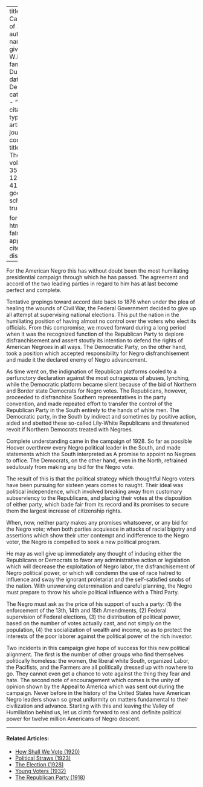 
---
title: 'The Campaign of 1928'
author:
  - name:
      given: W.E.B.
      family: Du Bois
date: Dec. 1928
categories: 
  - ""
citation: 
  type: article-journal
  container-title: The Crisis
  volume: 35
  issue: 12
  page: 418
google-scholar: true

format:
  html:
    toc: false
    appendix-cite-as: display
---



For the American Negro this has without doubt been the most humiliating presidential campaign through which he has passed. The agreement and accord of the two leading parties in regard to him has at last become perfect and complete. 

Tentative gropings toward accord date back to 1876 when under the plea of healing the wounds of Civil War, the Federal Government decided to give up all attempt at supervising national elections. This put the nation in the humiliating position of having almost no control over the voters who elect its officials. From this compromise, we moved forward during a long period when it was the recognized function of the Republican Party to deplore disfranchisement and assert stoutly its intention to defend the rights of American Negroes in all ways. The Democratic Party, on the other hand, took a position which accepted responsibility for Negro disfranchisement and made it the declared enemy of Negro advancement. 

As time went on, the indignation of Republican platforms cooled to a perfunctory declaration against the most outrageous of abuses, lynching, while the Democratic platform became silent because of the bid of Northern and Border state Democrats for Negro votes. The Republicans, however, proceeded to disfranchise Southern representatives in the party convention, and made repeated effort to transfer the control of the Republican Party in the South entirely to the hands of white men. The Democratic party, in the South by indirect and sometimes by positive action, aided and abetted these so-called Lily-White Republicans and threatened revolt if Northern Democrats treated with Negroes. 

Complete understanding came in the campaign of 1928. So far as possible Hoover overthrew every Negro political leader in the South, and made statements which the South interpreted as A promise to appoint no Negroes to office. The Democrats, on the other hand, even in the North, refrained sedulously from making any bid for the Negro vote. 

The result of this is that the political strategy which thoughtful Negro voters have been pursuing for sixteen years comes to naught. Their ideal was political independence, which involved breaking away from customary subserviency to the Republicans, and placing their votes at the disposition of either party, which bade fair from its record and its promises to secure them the largest increase of citizenship rights. 

When, now, neither party makes any promises whatsoever, or any bid for the Negro vote; when both parties acquiesce in attacks of racial bigotry and assertions which show their utter contempt and indifference to the Negro voter, the Negro is compelled to seek a new political program. 

He may as well give up immediately any thought of inducing either the Republicans or Democrats to favor any administrative action or legislation which will decrease the exploitation of Negro labor, the disfranchisement of Negro political power, or which will condemn the use of race hatred to influence and sway the ignorant proletariat and the self-satisfied snobs of the nation. With unswerving determination and careful planning, the Negro must prepare to throw his whole political influence with a Third Party. 

The Negro must ask as the price of his support of such a party: (1) the enforcement of the 13th, 14th and 15th Amendments, (2) Federal supervision of Federal elections, (3) the distribution of political power, based on the number of votes actually cast, and not simply on the population, (4) the socialization of wealth and income, so as to protect the interests of the poor laborer against the political power of the rich investor. 

Two incidents in this campaign give hope of success for this new political alignment. The first is the number of other groups who find themselves politically homeless: the women, the liberal white South, organized Labor, the Pacifists, and the Farmers are all politically dressed up with nowhere to go. They cannot even get a chance to vote against the thing they fear and hate. The second note of encouragement which comes is the unity of opinion shown by the Appeal to America which was sent out during the campaign. Never before in the history of the United States have American Negro leaders shown so great uniformity on matters fundamental to their civilization and advance. Starting with this and leaving the Valley of Humiliation behind us, let us climb forward to real and definite political power for twelve million Americans of Negro descent. 

<!-- Similar articles start here -->
<div  class="clear-wrap"></div>
<hr>
#### Related Articles:

* [How Shall We Vote (1920)](/Volumes/20/05/how_shall_we_vote.html)
* [Political Straws (1923)](/Volumes/26/03/political_straws.html)
* [The Election (1928)](/Volumes/35/12/election.html)
* [Young Voters (1932)](/Volumes/39/09/young_voters.html)
* [The Republican Party (1918)](/Volumes/15/06/republican_party.html)

<!-- Similar articles end here -->